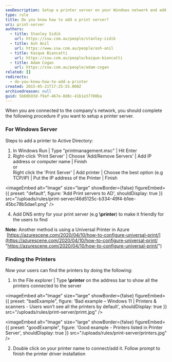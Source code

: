 ```yaml
---
seoDescription: Setup a printer server on your Windows network and add printers for easy access and printing from anywhere.
type: rule
title: Do you know how to add a print server?
uri: print-server
authors:
  - title: Stanley Sidik
    url: https://ssw.com.au/people/stanley-sidik
  - title: Ash Anil
    url: https://www.ssw.com.au/people/ash-anil
  - title: Kaique Biancatti
    url: https://ssw.com.au/people/kaique-biancatti
  - title: Adam Cogan
    url: https://ssw.com.au/people/adam-cogan
related: []
redirects:
  - do-you-know-how-to-add-a-printer
created: 2015-05-21T17:25:55.000Z
archivedreason: null
guid: 5b60b93d-f9af-467e-8d0c-41b1e37700ba
---
```


When you are connected to the company's network, you should complete the following procedure if you want to setup a printer server.
### For Windows Server

Steps to add a printer to Active Directory:

1. In Windows Run | Type "printmanagement.msc" | Hit Enter
2. Right-click 'Print Server' | Choose 'Add/Remove Servers' | Add IP address or computer name | Finish\
   or\
   Right click the 'Print Server' | Add printer | Choose the best option (e.g TCP/IP) | Put the IP address of the Printer | Finish


<imageEmbed
  alt="Image"
  size="large"
  showBorder={false}
  figureEmbed={{
    preset: "default",
    figure: 'Add Print servers to AD',
    shouldDisplay: true
  }}
  src="/uploads/rules/print-server/46d5125c-b334-49f4-b1ee-45bc78b5dae1.png"
/>

4. Add DNS entry for your print server (e.g **\\printer**) to make it friendly for the users to find

**Note:** Another method is using a Universal Printer in Azure  [https://azurescene.com/2020/04/10/how-to-configure-universal-print/](https://azurescene.com/2020/04/10/how-to-configure-universal-print/ "https://azurescene.com/2020/04/10/how-to-configure-universal-print/")

### Finding the Printers

Now your users can find the printers by doing the following:

1. In the File explorer | Type **\\printer** on the address bar to show all the printers connected to the server

<imageEmbed
  alt="Image"
  size="large"
  showBorder={false}
  figureEmbed={{
    preset: "badExample",
    figure: 'Bad example – Windows 11 | Printers & scanners - Users won’t see all the printers by default',
    shouldDisplay: true
  }}
  src="/uploads/rules/print-server/primt.jpg"
/>

<imageEmbed
  alt="Image"
  size="large"
  showBorder={false}
  figureEmbed={{
    preset: "goodExample",
    figure: 'Good example - Printers listed in Printer Server',
    shouldDisplay: true
  }}
  src="/uploads/rules/print-server/printers.jpg"
/>

2. Double click on your printer name to connect/add it. Follow prompt to finish the printer driver installation